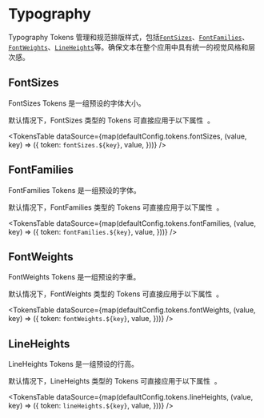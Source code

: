 
# Typography

Typography Tokens 管理和规范排版样式，包括[`FontSizes`](#fontsizes)、[`FontFamilies`](#fontfamilies)、[`FontWeights`](#fontweights)、[`LineHeights`](#lineheights)等。确保文本在整个应用中具有统一的视觉风格和层次感。

## FontSizes

FontSizes Tokens 是一组预设的字体大小。

<Callout type='info'>
  <span className='x:float-left'>
    默认情况下，FontSizes 类型的 Tokens 可直接应用于以下属性&nbsp;
  </span>
  <AvailableProps.FontSizes />
  <span>。</span>
</Callout>

<TokensTable
  dataSource={map(defaultConfig.tokens.fontSizes, (value, key) => ({
    token: `fontSizes.${key}`,
    value,
  }))}
/>

## FontFamilies

FontFamilies Tokens 是一组预设的字体。

<Callout type='info'>
  <span className='x:float-left'>
    默认情况下，FontFamilies 类型的 Tokens 可直接应用于以下属性&nbsp;
  </span>
  <AvailableProps.FontFamilies />
  <span>。</span>
</Callout>

<TokensTable
  dataSource={map(defaultConfig.tokens.fontFamilies, (value, key) => ({
    token: `fontFamilies.${key}`,
    value,
  }))}
/>

## FontWeights

FontWeights Tokens 是一组预设的字重。

<Callout type='info'>
  <span className='x:float-left'>
    默认情况下，FontWeights 类型的 Tokens 可直接应用于以下属性&nbsp;
  </span>
  <AvailableProps.FontWeights />
  <span>。</span>
</Callout>

<TokensTable
  dataSource={map(defaultConfig.tokens.fontWeights, (value, key) => ({
    token: `fontWeights.${key}`,
    value,
  }))}
/>

## LineHeights

LineHeights Tokens 是一组预设的行高。

<Callout type='info'>
  <span className='x:float-left'>
    默认情况下，LineHeights 类型的 Tokens 可直接应用于以下属性&nbsp;
  </span>
  <AvailableProps.LineHeights />
  <span>。</span>
</Callout>

<TokensTable
  dataSource={map(defaultConfig.tokens.lineHeights, (value, key) => ({
    token: `lineHeights.${key}`,
    value,
  }))}
/>
